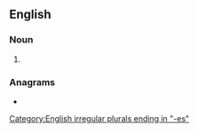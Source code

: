 ==English==

===Noun===
{{head|en|noun form}}

# {{plural of|necrobiosis|lang=en}}

===Anagrams===
* {{anagrams|en|a=bceeinoorss|bionecroses}}

[[Category:English irregular plurals ending in "-es"]]